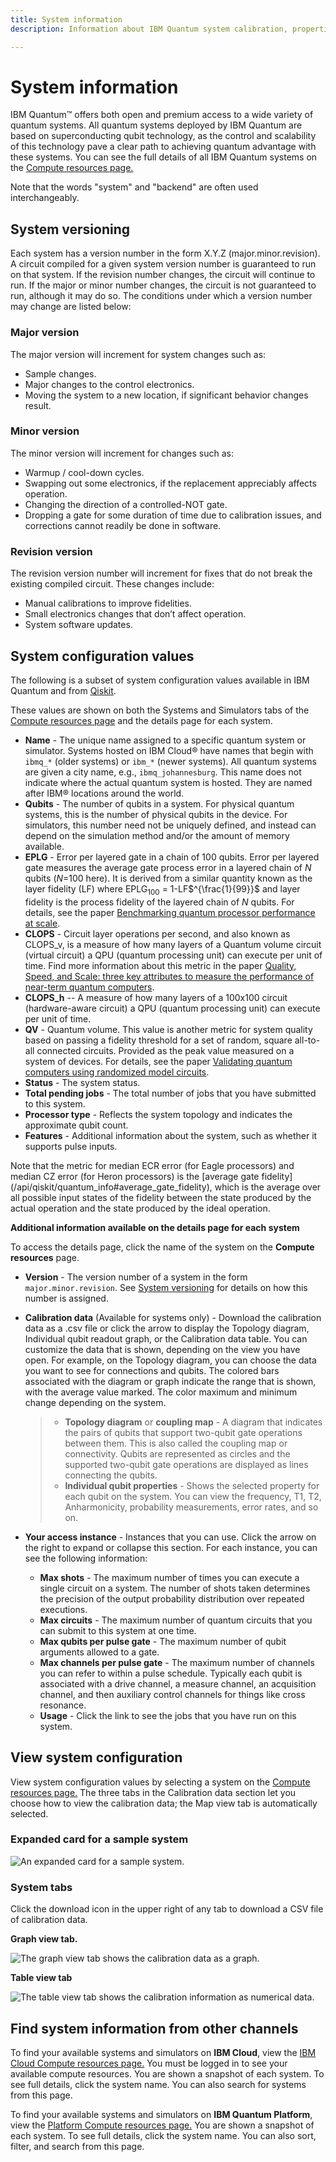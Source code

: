 ```yaml
---
title: System information
description: Information about IBM Quantum system calibration, properties, and versioning

---
```


# System information

IBM Quantum&trade; offers both open and premium access to a wide variety of quantum systems. All quantum systems deployed by IBM Quantum are based on superconducting qubit technology, as the control and scalability of this technology pave a clear path to achieving quantum advantage with these systems. You can see the full details of all IBM Quantum systems on the [Compute resources page.](https://quantum.ibm.com/services/resources?tab=systems)

Note that the words "system" and "backend" are often used interchangeably.

## System versioning

Each system has a version number in the form X.Y.Z (major.minor.revision). A circuit compiled for a given system version number is guaranteed to run on that system. If the revision number changes, the circuit will continue to run. If the major or minor number changes, the circuit is not guaranteed to run, although it may do so. The conditions under which a version number may change are listed below:

### Major version

The major version will increment for system changes such as:

*   Sample changes.
*   Major changes to the control electronics.
*   Moving the system to a new location, if significant behavior changes result.

### Minor version

The minor version will increment for changes such as:

*   Warmup / cool-down cycles.
*   Swapping out some electronics, if the replacement appreciably affects operation.
*   Changing the direction of a controlled-NOT gate.
*   Dropping a gate for some duration of time due to calibration issues, and corrections cannot readily be done in software.

### Revision version

The revision version number will increment for fixes that do not break the existing compiled circuit. These changes include:

*   Manual calibrations to improve fidelities.
*   Small electronics changes that don’t affect operation.
*   System software updates.

## System configuration values

The following is a subset of system configuration values available in IBM Quantum and from [Qiskit](/api/qiskit/qiskit.providers.models.BackendConfiguration).

These values are shown on both the Systems and Simulators tabs of the [Compute resources page](https://quantum.ibm.com/services/resources?services=systems) and the details page for each system.

*   **Name** - The unique name assigned to a specific quantum system or simulator. Systems hosted on IBM Cloud® have names that begin with `ibmq_*` (older systems) or `ibm_*` (newer systems). All quantum systems are given a city name, e.g., `ibmq_johannesburg`. This name does not indicate where the actual quantum system is hosted. They are named after IBM&reg; locations around the world.
*   **Qubits** - The number of qubits in a system. For physical quantum systems, this is the number of physical qubits in the device. For simulators, this number need not be uniquely defined, and instead can depend on the simulation method and/or the amount of memory available.
*   **EPLG** - Error per layered gate in a chain of 100 qubits. Error per layered gate measures the average gate process error in a layered chain of $N$ qubits ($N$=100 here). It is derived from a similar quantity known as the layer fidelity (LF) where EPLG$_{100}$ = 1-LF$^{\frac{1}{99}}$ and layer fidelity is the process fidelity of the layered chain of $N$ qubits. For details, see the paper [Benchmarking quantum processor performance at scale](https://arxiv.org/abs/2311.05933).
*   **CLOPS** - Circuit layer operations per second, and also known as CLOPS_v, is a measure of how many layers of a Quantum volume circuit (virtual circuit) a QPU (quantum processing unit) can execute per unit of time. Find more information about this metric in the paper [Quality, Speed, and Scale: three key attributes to measure the performance of near-term quantum computers](https://arxiv.org/abs/2110.14108).
* **CLOPS_h** -- A measure of how many layers of a 100x100 circuit (hardware-aware circuit) a QPU (quantum processing unit) can execute per unit of time.
*   **QV** - Quantum volume. This value is another metric for system quality based on passing a fidelity threshold for a set of random, square all-to-all connected circuits. Provided as the peak value measured on a system of devices. For details, see the paper [Validating quantum computers using randomized model circuits](https://arxiv.org/abs/1811.12926).
*   **Status** - The system status.
*   **Total pending jobs** - The total number of jobs that you have submitted to this system.
*   **Processor type** - Reflects the system topology and indicates the approximate qubit count.
*   **Features** - Additional information about the system, such as whether it supports pulse inputs.

<Admonition type="note" title="Average gate fidelity">
Note that the metric for median ECR error (for Eagle processors) and median CZ error (for Heron processors) is the [average gate fidelity](/api/qiskit/quantum_info#average_gate_fidelity), which is the average over all possible input states of the fidelity between the state produced by the actual operation and the state produced by the ideal operation.
</Admonition>

**Additional information available on the details page for each system**

To access the details page, click the name of the system on the **Compute resources** page.

*   **Version** - The version number of a system in the form `major.minor.revision`. See [System versioning](#system-versioning) for details on how this number is assigned.

*   **Calibration data** (Available for systems only) - Download the calibration data as a .csv file or click the arrow to display the Topology diagram, Individual qubit readout graph, or the Calibration data table. You can customize the data that is shown, depending on the view you have open. For example, on the Topology diagram, you can choose the data you want to see for connections and qubits. The colored bars associated with the diagram or graph indicate the range that is shown, with the average value marked. The color maximum and minimum change depending on the system.

    > *   <span id="coupling-map">**Topology diagram** or **coupling map** </span> - A diagram that indicates the pairs of qubits that support two-qubit gate operations between them. This is also called the coupling map or connectivity. Qubits are represented as circles and the supported two-qubit gate operations are displayed as lines connecting the qubits.
    > *   **Individual qubit properties** - Shows the selected property for each qubit on the system. You can view the frequency, T1, T2, Anharmonicity, probability measurements, error rates, and so on.

*   **Your access instance** - Instances that you can use. Click the arrow on the right to expand or collapse this section. For each instance, you can see the following information:

    *   **Max shots** - The maximum number of times you can execute a single circuit on a system. The number of shots taken determines the precision of the output probability distribution over repeated executions.
    *   **Max circuits** - The maximum number of quantum circuits that you can submit to this system at one time.
    *   **Max qubits per pulse gate** - The maximum number of qubit arguments allowed to a gate.
    *   **Max channels per pulse gate** - The maximum number of channels you can refer to within a pulse schedule. Typically each qubit is associated with a drive channel, a measure channel, an acquisition channel, and then auxiliary control channels for things like cross resonance.
    *   **Usage** - Click the link to see the jobs that you have run on this system.

## View system configuration

View system configuration values by selecting a system on the [Compute resources page.](https://quantum.ibm.com/services/resources?services=systems) The three tabs in the Calibration data section let you choose how to view the calibration data; the Map view tab is automatically selected.

### Expanded card for a sample system 

![An expanded card for a sample system.](/images/guides/exp-card.png "Expanded card for a sample system")

### System tabs

Click the download icon in the upper right of any tab to download a CSV file of calibration data.

**Graph view tab.**

![The graph view tab shows the calibration data as a graph.](/images/guides/graph-view1.png "Graph view tab")

**Table view tab**

![The table view tab shows the calibration information as numerical data.](/images/guides/table-view.png "Table view tab")


## Find system information from other channels

To find your available systems and simulators on **IBM Cloud**, view the [IBM Cloud Compute resources page.](https://cloud.ibm.com/quantum/resources/your-resources) You must be logged in to see your available compute resources. You are shown a snapshot of each system. To see full details, click the system name. You can also search for systems from this page.

To find your available systems and simulators on **IBM Quantum Platform**, view the [Platform Compute resources page.](https://quantum.ibm.com/services/resources) You are shown a snapshot of each system. To see full details, click the system name. You can also sort, filter, and search from this page.
